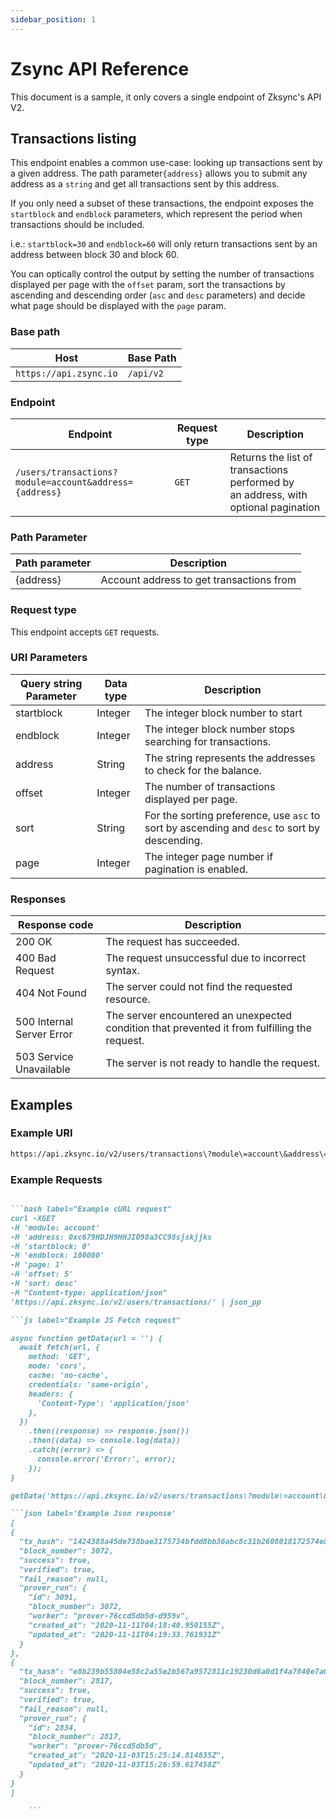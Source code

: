 ```yaml
---
sidebar_position: 1
---
```


# Zsync API Reference

This document is a sample, it only covers a single endpoint of Zksync's API V2.

## Transactions listing

This endpoint enables  a common use-case: looking up transactions sent by a given address. 
The path parameter`{address}` allows you to submit any address as a `string` and get all transactions sent by this address. 

If you only need a subset of these transactions, the endpoint exposes the `startblock` and `endblock` parameters, which represent the period when transactions should be included.

i.e.: `startblock=30` and `endblock=60` will only return transactions sent by an address between block 30 and block 60.

You can optically control the output by setting the number of transactions displayed per page with  the `offset` param, sort the transactions by ascending and descending order (`asc` and `desc` parameters) and decide what page should be displayed with the `page` param. 
 
### Base path

| Host     | Base Path    |
|--------------|----------------|
| `https://api.zsync.io` | `/api/v2`   |

### Endpoint
| Endpoint     |Request type | Description    |
|--------------|------------|----|
| `/users/transactions?module=account&address={address}` |`GET`| Returns the list of transactions performed by <br/> an address, with optional pagination |


### Path Parameter

| Path parameter | Description                                                       |
|----------------|------------------------------------------|
| {address}      | Account address to get transactions from |

### Request type

This endpoint accepts `GET` requests.

### URI Parameters

| Query string Parameter  | Data type | Description                                                                              |
|------------|-----------|------------------------------------------------------------------------------------------|
| startblock | Integer   | The integer block number to start                                                        |
| endblock   | Integer   | The integer block number stops searching for transactions.                               |
| address    | String    | The string represents the addresses to check for the balance.                            |
| offset     | Integer   | The number of transactions displayed per page.                                           |
| sort       | String    | For the sorting preference, use `asc` to sort by ascending and `desc` to sort by descending. |
| page       | Integer   | The integer page number if pagination is enabled.                                        |

### Responses

| Response code               | Description                                                                                   |
|-----------------------------|-----------------------------------------------------------------------------------------------|
| 200 OK                    | The request has succeeded.                                                                    |
| 400 Bad Request           | The request unsuccessful due to incorrect syntax.                    |
| 404 Not Found             | The server could not find the requested resource.                                              |
| 500 Internal Server Error | The server encountered an unexpected condition that prevented it from fulfilling the request. |
| 503 Service Unavailable   | The server is not ready to handle the request.                                                |

## Examples

### Example URI

```bash
https://api.zksync.io/v2/users/transactions\?module\=account\&address\=0xc679HDJH9HHJI098a3CC98sjskjjks\&startblock\=0\&endblock\=100000\&page\=1\&offset\=5\&sort\=desc'
 ```
 
### Example Requests

```md codetabs

```bash label="Example cURL request"
curl -XGET 
-H 'module: account' 
-H 'address: 0xc679HDJH9HHJI098a3CC98sjskjjks 
-H 'startblock: 0' 
-H 'endblock: 100000' 
-H 'page: 1' 
-H 'offset: 5' 
-H 'sort: desc' 
-H "Content-type: application/json" 
'https://api.zksync.io/v2/users/transactions/' | json_pp 

```js label="Example JS Fetch request"

async function getData(url = '') {
  await fetch(url, {
    method: 'GET',
    mode: 'cors',
    cache: 'no-cache',
    credentials: 'same-origin',
    headers: {
      'Content-Type': 'application/json'
    },
  })
    .then((response) => response.json())
    .then((data) => console.log(data))
    .catch((error) => {
      console.error('Error:', error);
    });
}

getData('https://api.zksync.io/v2/users/transactions\?module\=account\&address\=0xc679HDJH9HHJI098a3CC98sjskjjks\&startblock\=0\&endblock\=100000\&page\=1\&offset\=5\&sort\=desc');

```json label='Example Json response'
[
{
  "tx_hash": "1424388a45de738bae3175734bfdd8bb36abc8c31b2608018172574e8b7e38e2",
  "block_number": 3072,
  "success": true,
  "verified": true,
  "fail_reason": null,
  "prover_run": {
    "id": 3091,
    "block_number": 3072,
    "worker": "prover-76ccd5db5d-d959v",
    "created_at": "2020-11-11T04:18:40.950155Z",
    "updated_at": "2020-11-11T04:19:33.761931Z"
  }
},
{
  "tx_hash": "e8b239b55804e58c2a55e2b567a9572811c19230d6a0d1f4a7840e7a0952b33d",
  "block_number": 2817,
  "success": true,
  "verified": true,
  "fail_reason": null,
  "prover_run": {
    "id": 2834,
    "block_number": 2817,
    "worker": "prover-76ccd5db5d",
    "created_at": "2020-11-03T15:25:14.814835Z",
    "updated_at": "2020-11-03T15:26:59.617458Z"
  }
}
]

    ```
